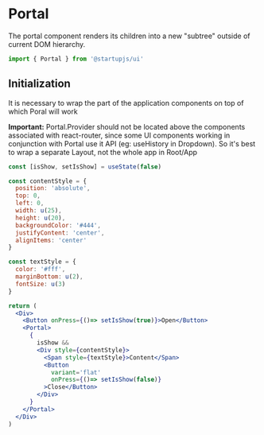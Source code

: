 
# Portal

The portal component renders its children into a new "subtree" outside of current DOM hierarchy.

```jsx
import { Portal } from '@startupjs/ui'
```

## Initialization

It is necessary to wrap the part of the application components on top of which Poral will work

**Important:** Portal.Provider should not be located above the components associated with react-router, since some UI components working in conjunction with Portal use it API (eg: useHistory in Dropdown). So it's best to wrap a separate Layout, not the whole app in  Root/App

```jsx example
const [isShow, setIsShow] = useState(false)

const contentStyle = {
  position: 'absolute',
  top: 0,
  left: 0,
  width: u(25),
  height: u(20),
  backgroundColor: '#444',
  justifyContent: 'center',
  alignItems: 'center'
}

const textStyle = {
  color: '#fff',
  marginBottom: u(2),
  fontSize: u(3)
}

return (
  <Div>
    <Button onPress={()=> setIsShow(true)}>Open</Button>
    <Portal>
      {
        isShow &&
        <Div style={contentStyle}>
          <Span style={textStyle}>Content</Span>
          <Button
            variant='flat'
            onPress={()=> setIsShow(false)}
          >Close</Button>
        </Div>
      }
    </Portal>
  </Div>
)
```
